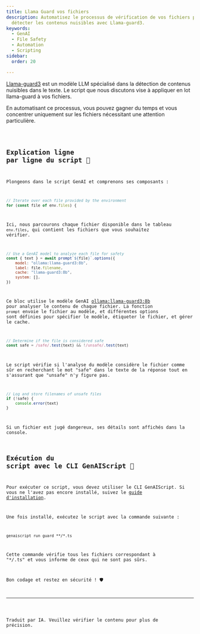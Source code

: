 ```yaml
---
title: Llama Guard vos fichiers
description: Automatisez le processus de vérification de vos fichiers pour
  détecter les contenus nuisibles avec Llama-guard3.
keywords:
  - GenAI
  - File Safety
  - Automation
  - Scripting
sidebar:
  order: 20

---
```



[Llama-guard3](https://ollama.com/library/llama-guard3) est un modèle LLM spécialisé dans la détection de contenus nuisibles dans le texte.
Le script que nous discutons vise à appliquer en lot llama-guard à vos fichiers.

En automatisant ce processus, vous pouvez gagner du temps et vous concentrer uniquement sur les fichiers nécessitant une attention particulière.

<Code code={src} wrap={true} lang="js" title="guard.genai.mjs" />

## Explication ligne par ligne du script 📜

Plongeons dans le script GenAI et comprenons ses composants :

```js
// Iterate over each file provided by the environment
for (const file of env.files) {
```

Ici, nous parcourons chaque fichier disponible dans le tableau `env.files`, qui contient les fichiers que vous souhaitez vérifier.

```js
// Use a GenAI model to analyze each file for safety
const { text } = await prompt`${file}`.options({
    model: "ollama:llama-guard3:8b",
    label: file.filename,
    cache: "llama-guard3:8b",
    system: [],
})
```

Ce bloc utilise le modèle GenAI [ollama\:llama-guard3:8b](https://ollama.com/library/llama-guard3) pour analyser le contenu de chaque fichier. La fonction `prompt` envoie le fichier au modèle, et différentes options sont définies pour spécifier le modèle, étiqueter le fichier, et gérer le cache.

```js
// Determine if the file is considered safe
const safe = /safe/.test(text) && !/unsafe/.test(text)
```

Le script vérifie si l'analyse du modèle considère le fichier comme sûr en recherchant le mot "safe" dans le texte de la réponse tout en s'assurant que "unsafe" n'y figure pas.

```js
// Log and store filenames of unsafe files
if (!safe) {
    console.error(text)
}
```

Si un fichier est jugé dangereux, ses détails sont affichés dans la console.

## Exécution du script avec le CLI GenAIScript 🚀

Pour exécuter ce script, vous devez utiliser le CLI GenAIScript. Si vous ne l'avez pas encore installé, suivez le [guide d'installation](https://microsoft.github.io/genaiscript/getting-started/installation).

Une fois installé, exécutez le script avec la commande suivante :

```shell
genaiscript run guard **/*.ts
```

Cette commande vérifie tous les fichiers correspondant à "\**/*.ts" et vous informe de ceux qui ne sont pas sûrs.

Bon codage et restez en sécurité ! 🛡️

<hr />

Traduit par IA. Veuillez vérifier le contenu pour plus de précision.
